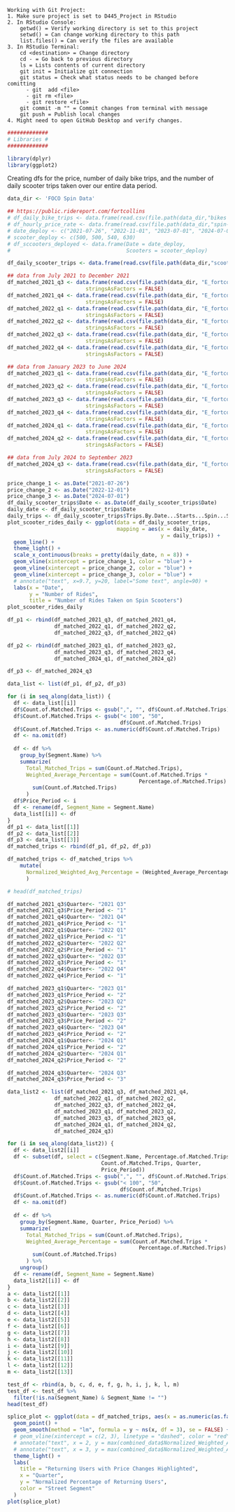     Working with Git Project:
    1. Make sure project is set to D445_Project in RStudio
    2. In RStudio Console:
        getwd() = Verify working directory is set to this project
        setwd() = Can change working directory to this path
        list.files() = Can verify the files are available
    3. In RStudio Terminal:
        cd <destination> = Change directory
        cd - = Go back to previous directory
        ls = Lists contents of current directory
        git init = Initialize git connection
        git status = Check what status needs to be changed before comitting
          - git  add <file>
          - git rm <file>
          - git restore <file>
        git commit -m "" = Commit changes from terminal with message
        git push = Publish local changes
    4. Might need to open GitHub Desktop and verify changes.

```r
#############
# Libraries #
#############

library(dplyr)
library(ggplot2)
```

Creating dfs for the price, number of daily bike trips, and the number of daily scooter trips taken over our entire data period.

```r
data_dir <- 'FOCO Spin Data'

## https://public.ridereport.com/fortcollins
# df_daily_bike_trips <- data.frame(read.csv(file.path(data_dir,"bikes 2021-07-26--2024-10-17-analyze-trips_by_date.csv")))
# df_hourly_price_rate <- data.frame(read.csv(file.path(data_dir,"spin-prices.csv")))
# date_deploy <- c("2021-07-26", "2022-11-01", "2023-07-01", "2024-07-01")
# scooter_deploy <- c(500, 500, 540, 630)
# df_sccooters_deployed <- data.frame(Date = date_deploy, 
#                                     Scooters = scooter_deploy)

df_daily_scooter_trips <- data.frame(read.csv(file.path(data_dir,"scooters 2021-07-26--2024-10-17-analyze-trips_by_date.csv")))

## data from July 2021 to December 2021
df_matched_2021_q3 <- data.frame(read.csv(file.path(data_dir, "E_fortcollins-routes-data-for-scooter-in-2021-Q3.csv")),
                         stringsAsFactors = FALSE)
df_matched_2021_q4 <- data.frame(read.csv(file.path(data_dir, "E_fortcollins-routes-data-for-scooter-in-2021-Q4.csv")),
                         stringsAsFactors = FALSE)
df_matched_2022_q1 <- data.frame(read.csv(file.path(data_dir, "E_fortcollins-routes-data-for-scooter-in-2022-Q1.csv")),
                         stringsAsFactors = FALSE)
df_matched_2022_q2 <- data.frame(read.csv(file.path(data_dir, "E_fortcollins-routes-data-for-scooter-in-2022-Q2.csv")),
                         stringsAsFactors = FALSE)
df_matched_2022_q3 <- data.frame(read.csv(file.path(data_dir, "E_fortcollins-routes-data-for-scooter-in-2022-Q3.csv")),
                         stringsAsFactors = FALSE)
df_matched_2022_q4 <- data.frame(read.csv(file.path(data_dir, "E_fortcollins-routes-data-for-scooter-in-2022-Q4.csv")),
                         stringsAsFactors = FALSE)

## data from January 2023 to June 2024
df_matched_2023_q1 <- data.frame(read.csv(file.path(data_dir, "E_fortcollins-routes-data-for-scooter-in-2023-Q1.csv")),
                         stringsAsFactors = FALSE)
df_matched_2023_q2 <- data.frame(read.csv(file.path(data_dir, "E_fortcollins-routes-data-for-scooter-in-2023-Q2.csv")),
                         stringsAsFactors = FALSE)
df_matched_2023_q3 <- data.frame(read.csv(file.path(data_dir, "E_fortcollins-routes-data-for-scooter-in-2023-Q3.csv")),
                         stringsAsFactors = FALSE)
df_matched_2023_q4 <- data.frame(read.csv(file.path(data_dir, "E_fortcollins-routes-data-for-scooter-in-2023-Q4.csv")),
                         stringsAsFactors = FALSE)
df_matched_2024_q1 <- data.frame(read.csv(file.path(data_dir, "E_fortcollins-routes-data-for-scooter-in-2024-Q1.csv")),
                         stringsAsFactors = FALSE)
df_matched_2024_q2 <- data.frame(read.csv(file.path(data_dir, "E_fortcollins-routes-data-for-scooter-in-2024-Q2.csv")),
                         stringsAsFactors = FALSE)

## data from July 2024 to September 2023
df_matched_2024_q3 <- data.frame(read.csv(file.path(data_dir, "E_fortcollins-routes-data-for-scooter-in-2024-Q3.csv")),
                         stringsAsFactors = FALSE)
```

```r
price_change_1 <- as.Date("2021-07-26")
price_change_2 <- as.Date("2022-12-01")
price_change_3 <- as.Date("2024-07-01")
df_daily_scooter_trips$Date <- as.Date(df_daily_scooter_trips$Date)
daily_date <- df_daily_scooter_trips$Date
daily_trips <- df_daily_scooter_trips$Trips.By.Date...Starts...Spin...Scooters
plot_scooter_rides_daily <- ggplot(data = df_daily_scooter_trips,
                                   mapping = aes(x = daily_date, 
                                                 y = daily_trips)) +
  geom_line() +
  theme_light() +
  scale_x_continuous(breaks = pretty(daily_date, n = 8)) +
  geom_vline(xintercept = price_change_1, color = "blue") +
  geom_vline(xintercept = price_change_2, color = "blue") +
  geom_vline(xintercept = price_change_3, color = "blue") +
  # annotate("text", x=9.7, y=20, label="Some text", angle=90) +
  labs(x = "Date",
       y = "Number of Rides",
       title = "Number of Rides Taken on Spin Scooters")
plot_scooter_rides_daily
```

```r
df_p1 <- rbind(df_matched_2021_q3, df_matched_2021_q4,
               df_matched_2022_q1, df_matched_2022_q2,
               df_matched_2022_q3, df_matched_2022_q4)

df_p2 <- rbind(df_matched_2023_q1, df_matched_2023_q2,
               df_matched_2023_q3, df_matched_2023_q4,
               df_matched_2024_q1, df_matched_2024_q2)

df_p3 <- df_matched_2024_q3

data_list <- list(df_p1, df_p2, df_p3)

for (i in seq_along(data_list)) {
  df <- data_list[[i]]
  df$Count.of.Matched.Trips <- gsub(",", "", df$Count.of.Matched.Trips)
  df$Count.of.Matched.Trips <- gsub("< 100", "50", 
                                    df$Count.of.Matched.Trips)
  df$Count.of.Matched.Trips <- as.numeric(df$Count.of.Matched.Trips)
  df <- na.omit(df)
  
  df <- df %>%
    group_by(Segment.Name) %>%
    summarize(
      Total_Matched_Trips = sum(Count.of.Matched.Trips),
      Weighted_Average_Percentage = sum(Count.of.Matched.Trips *
                                          Percentage.of.Matched.Trips) /
        sum(Count.of.Matched.Trips)
      )
  df$Price_Period <- i
  df <- rename(df, Segment_Name = Segment.Name)
  data_list[[i]] <- df
}
df_p1 <- data_list[[1]]
df_p2 <- data_list[[2]]
df_p3 <- data_list[[3]]
df_matched_trips <- rbind(df_p1, df_p2, df_p3)

df_matched_trips <- df_matched_trips %>%
    mutate(
      Normalized_Weighted_Avg_Percentage = (Weighted_Average_Percentage - min(Weighted_Average_Percentage)) / (max(Weighted_Average_Percentage) - min(Weighted_Average_Percentage))
      )

# head(df_matched_trips)
```

```r
df_matched_2021_q3$Quarter<- "2021 Q3"
df_matched_2021_q3$Price_Period <- "1"
df_matched_2021_q4$Quarter<- "2021 Q4"
df_matched_2021_q4$Price_Period <- "1"
df_matched_2022_q1$Quarter<- "2022 Q1"
df_matched_2022_q1$Price_Period <- "1"
df_matched_2022_q2$Quarter<- "2022 Q2"
df_matched_2022_q2$Price_Period <- "1"
df_matched_2022_q3$Quarter<- "2022 Q3"
df_matched_2022_q3$Price_Period <- "1"
df_matched_2022_q4$Quarter<- "2022 Q4"
df_matched_2022_q4$Price_Period <- "1"

df_matched_2023_q1$Quarter<- "2023 Q1"
df_matched_2023_q1$Price_Period <- "2"
df_matched_2023_q2$Quarter<- "2023 Q2"
df_matched_2023_q2$Price_Period <- "2"
df_matched_2023_q3$Quarter<- "2023 Q3"
df_matched_2023_q3$Price_Period <- "2"
df_matched_2023_q4$Quarter<- "2023 Q4"
df_matched_2023_q4$Price_Period <- "2"
df_matched_2024_q1$Quarter<- "2024 Q1"
df_matched_2024_q1$Price_Period <- "2"
df_matched_2024_q2$Quarter<- "2024 Q1"
df_matched_2024_q2$Price_Period <- "2"

df_matched_2024_q3$Quarter<- "2024 Q3"
df_matched_2024_q3$Price_Period <- "3"

data_list2 <- list(df_matched_2021_q3, df_matched_2021_q4,
               df_matched_2022_q1, df_matched_2022_q2,
               df_matched_2022_q3, df_matched_2022_q4,
               df_matched_2023_q1, df_matched_2023_q2,
               df_matched_2023_q3, df_matched_2023_q4,
               df_matched_2024_q1, df_matched_2024_q2,
               df_matched_2024_q3)

for (i in seq_along(data_list2)) {
  df <- data_list2[[i]]
  df <- subset(df, select = c(Segment.Name, Percentage.of.Matched.Trips,
                              Count.of.Matched.Trips, Quarter,
                              Price_Period))
  df$Count.of.Matched.Trips <- gsub(",", "", df$Count.of.Matched.Trips)
  df$Count.of.Matched.Trips <- gsub("< 100", "50", 
                                    df$Count.of.Matched.Trips)
  df$Count.of.Matched.Trips <- as.numeric(df$Count.of.Matched.Trips)
  df <- na.omit(df)
  
  df <- df %>%
    group_by(Segment.Name, Quarter, Price_Period) %>%
    summarize(
      Total_Matched_Trips = sum(Count.of.Matched.Trips),
      Weighted_Average_Percentage = sum(Count.of.Matched.Trips *
                                          Percentage.of.Matched.Trips) /
        sum(Count.of.Matched.Trips)
      ) %>% 
    ungroup()
  df <- rename(df, Segment_Name = Segment.Name)
  data_list2[[i]] <- df
}
a <- data_list2[[1]]
b <- data_list2[[2]]
c <- data_list2[[3]]
d <- data_list2[[4]]
e <- data_list2[[5]]
f <- data_list2[[6]]
g <- data_list2[[7]]
h <- data_list2[[8]]
i <- data_list2[[9]]
j <- data_list2[[10]]
k <- data_list2[[11]]
l <- data_list2[[12]]
m <- data_list2[[13]]

test_df <- rbind(a, b, c, d, e, f, g, h, i, j, k, l, m)
test_df <- test_df %>% 
  filter(!is.na(Segment_Name) & Segment_Name != "")
head(test_df)
```

```r
splice_plot <- ggplot(data = df_matched_trips, aes(x = as.numeric(as.factor(Price_Period)), y = Normalized_Weighted_Avg_Percentage)) +
  geom_point() +
  geom_smooth(method = "lm", formula = y ~ ns(x, df = 3), se = FALSE) +  
  # geom_vline(xintercept = c(2, 3), linetype = "dashed", color = "red") +  
  # annotate("text", x = 2, y = max(combined_data$Normalized_Weighted_Avg_Percentage) * 0.95, label = "Price Change 1", color = "red", angle = 90, vjust = 1) +  
  # annotate("text", x = 3, y = max(combined_data$Normalized_Weighted_Avg_Percentage) * 0.95, label = "Price Change 2", color = "red", angle = 90, vjust = 1) +
  theme_light() +
  labs(
    title = "Returning Users with Price Changes Highlighted",
    x = "Quarter",
    y = "Normalized Percentage of Returning Users",
    color = "Street Segment"
  )
plot(splice_plot)
```



